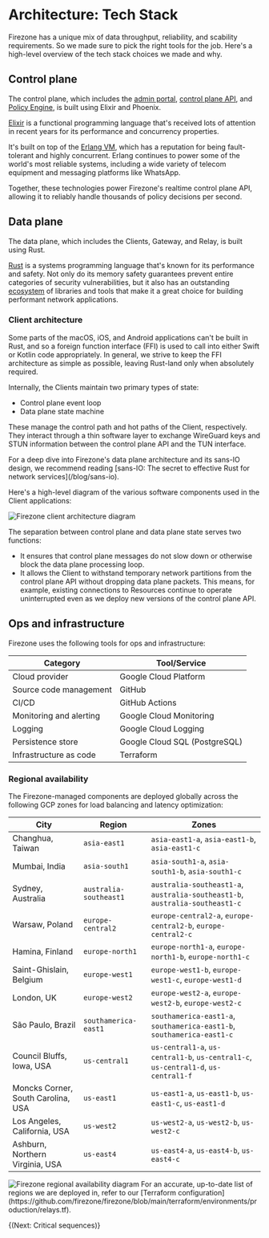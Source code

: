 
# Architecture: Tech Stack

Firezone has a unique mix of data throughput, reliability, and scability
requirements. So we made sure to pick the right tools for the job. Here's a
high-level overview of the tech stack choices we made and why.

## Control plane

The control plane, which includes the
[admin portal](/kb/architecture/core-components#admin-portal),
[control plane API](/kb/architecture/core-components#control-plane-api), and
[Policy Engine](/kb/architecture/core-components#policy-engine), is built using
Elixir and Phoenix.

[Elixir](https://www.elixir-lang.org) is a functional programming language
that's received lots of attention in recent years for its performance and
concurrency properties.

It's built on top of the [Erlang VM](https://www.erlang.org/), which has a
reputation for being fault-tolerant and highly concurrent. Erlang continues to
power some of the world's most reliable systems, including a wide variety of
telecom equipment and messaging platforms like WhatsApp.

Together, these technologies power Firezone's realtime control plane API,
allowing it to reliably handle thousands of policy decisions per second.

## Data plane

The data plane, which includes the Clients, Gateway, and Relay, is built using
Rust.

[Rust](https://www.rust-lang.org) is a systems programming language that's known
for its performance and safety. Not only do its memory safety guarantees prevent
entire categories of security vulnerabilities, but it also has an outstanding
[ecosystem](https://www.crates.io) of libraries and tools that make it a great
choice for building performant network applications.

### Client architecture

Some parts of the macOS, iOS, and Android applications can't be built in Rust,
and so a foreign function interface (FFI) is used to call into either Swift or
Kotlin code appropriately. In general, we strive to keep the FFI architecture as
simple as possible, leaving Rust-land only when absolutely required.

Internally, the Clients maintain two primary types of state:

- Control plane event loop
- Data plane state machine

These manage the control path and hot paths of the Client, respectively. They
interact through a thin software layer to exchange WireGuard keys and STUN
information between the control plane API and the TUN interface.

<Alert color="warning">
  For a deep dive into Firezone's data plane architecture and its sans-IO
  design, we recommend reading [sans-IO: The secret to effective Rust for
  network services](/blog/sans-io).
</Alert>

Here's a high-level diagram of the various software components used in the
Client applications:

<Link
  target="_blank"
  href="/images/kb/architecture/tech-stack/client-architecture.svg"
>
  <Image
    src="/images/kb/architecture/tech-stack/client-architecture.svg"
    alt="Firezone client architecture diagram"
    width={1200}
    height={1200}
  />
</Link>

The separation between control plane and data plane state serves two functions:

- It ensures that control plane messages do not slow down or otherwise block the
  data plane processing loop.
- It allows the Client to withstand temporary network partitions from the
  control plane API without dropping data plane packets. This means, for
  example, existing connections to Resources continue to operate uninterrupted
  even as we deploy new versions of the control plane API.

## Ops and infrastructure

Firezone uses the following tools for ops and infrastructure:

| Category                | Tool/Service                  |
| ----------------------- | ----------------------------- |
| Cloud provider          | Google Cloud Platform         |
| Source code management  | GitHub                        |
| CI/CD                   | GitHub Actions                |
| Monitoring and alerting | Google Cloud Monitoring       |
| Logging                 | Google Cloud Logging          |
| Persistence store       | Google Cloud SQL (PostgreSQL) |
| Infrastructure as code  | Terraform                     |

### Regional availability

The Firezone-managed components are deployed globally across the following GCP
zones for load balancing and latency optimization:

| City                               | Region                 | Zones                                                                               |
| ---------------------------------- | ---------------------- | ----------------------------------------------------------------------------------- |
| Changhua, Taiwan                   | `asia-east1`           | `asia-east1-a`, `asia-east1-b`, `asia-east1-c`                                      |
| Mumbai, India                      | `asia-south1`          | `asia-south1-a`, `asia-south1-b`, `asia-south1-c`                                   |
| Sydney, Australia                  | `australia-southeast1` | `australia-southeast1-a`, `australia-southeast1-b`, `australia-southeast1-c`        |
| Warsaw, Poland                     | `europe-central2`      | `europe-central2-a`, `europe-central2-b`, `europe-central2-c`                       |
| Hamina, Finland                    | `europe-north1`        | `europe-north1-a`, `europe-north1-b`, `europe-north1-c`                             |
| Saint-Ghislain, Belgium            | `europe-west1`         | `europe-west1-b`, `europe-west1-c`, `europe-west1-d`                                |
| London, UK                         | `europe-west2`         | `europe-west2-a`, `europe-west2-b`, `europe-west2-c`                                |
| São Paulo, Brazil                  | `southamerica-east1`   | `southamerica-east1-a`, `southamerica-east1-b`, `southamerica-east1-c`              |
| Council Bluffs, Iowa, USA          | `us-central1`          | `us-central1-a`, `us-central1-b`, `us-central1-c`, `us-central1-d`, `us-central1-f` |
| Moncks Corner, South Carolina, USA | `us-east1`             | `us-east1-a`, `us-east1-b`, `us-east1-c`, `us-east1-d`                              |
| Los Angeles, California, USA       | `us-west2`             | `us-west2-a`, `us-west2-b`, `us-west2-c`                                            |
| Ashburn, Northern Virginia, USA    | `us-east4`             | `us-east4-a`, `us-east4-b`, `us-east4-c`                                            |

<Link
  target="_blank"
  href="/images/kb/architecture/tech-stack/regional-availability.svg"
>
  <Image
    src="/images/kb/architecture/tech-stack/regional-availability.svg"
    alt="Firezone regional availability diagram"
    width={1200}
    height={1200}
  />
</Link>

<Alert color="info">
  For an accurate, up-to-date list of regions we are deployed in, refer to our
  [Terraform
  configuration](https://github.com/firezone/firezone/blob/main/terraform/environments/production/relays.tf).
</Alert>

{(<NextStep href="/kb/architecture/critical-sequences">Next: Critical
sequences</NextStep>)}

<SupportOptions />
